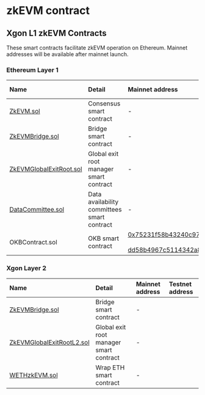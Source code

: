 # zkEVM contract
## Xgon L1 zkEVM Contracts
These smart contracts facilitate zkEVM operation on Ethereum. Mainnet addresses will be available after mainnet launch.

### Ethereum Layer 1
|Name|Detail|Mainnet address|Testnet address|
|:----|:--|:--|:--|
|[ZkEVM.sol](https://github.com/okx/Xgon-contracts/blob/release/v0.1.0/contracts/PolygonZkEVM.sol "ZkEVM.sol")|Consensus smart contract|-| |
|[ZkEVMBridge.sol](https://github.com/okx/Xgon-contracts/blob/release/v0.1.0/contracts/PolygonZkEVMBridge.sol "ZkEVMBridge.sol")|Bridge smart contract|-| |
|[ZkEVMGlobalExitRoot.sol](https://github.com/okx/Xgon-contracts/blob/release/v0.1.0/contracts/PolygonZkEVMGlobalExitRoot.sol "ZkEVMGlobalExitRoot.sol")|Global exit root manager smart contract|-| |
|[DataCommittee.sol](https://github.com/okx/Xgon-contracts/blob/release/v0.1.0/contracts/DataCommittee.sol "DataCommittee.sol")|Data availability committees smart contract|-| |
|OKBContract.sol|OKB smart contract|[0x75231f58b43240c9718<br></br>dd58b4967c5114342a86c](https://etherscan.io/token/0x75231f58b43240c9718dd58b4967c5114342a86c "0x75231f58b43240c9718<br></br>dd58b4967c5114342a86c")| |


### Xgon Layer 2
|Name|Detail|Mainnet address|Testnet address|
|:----|:--|:--|:--|
|[ZkEVMBridge.sol](https://github.com/okx/Xgon-contracts/blob/release/v0.1.0/contracts/PolygonZkEVMBridge.sol "ZkEVMBridge.sol")|Bridge smart contract|-| |
|[ZkEVMGlobalExitRootL2.sol](https://github.com/okx/Xgon-contracts/blob/release/v0.1.0/contracts/PolygonZkEVMGlobalExitRootL2.sol "ZkEVMGlobalExitRootL2.sol")|Global exit root manager smart contract|-| |
|[WETHzkEVM.sol](https://github.com/okx/Xgon-contracts/blob/release/v0.1.0/contracts/L2/WETHzkEVM.sol "WETHzkEVM.sol")|Wrap ETH smart contract|-| |
